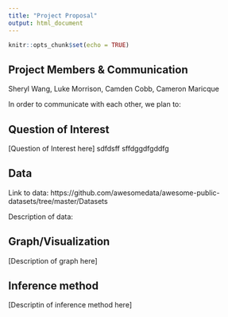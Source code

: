 ---
title: "Project Proposal"
output: html_document
---

```{r setup, include=FALSE}
knitr::opts_chunk$set(echo = TRUE)
```

## Project Members & Communication
Sheryl Wang, Luke Morrison, Camden Cobb, Cameron Maricque

In order to communicate with each other, we plan to: 

## Question of Interest
[Question of Interest here] sdfdsff sffdggdfgddfg 

## Data
Link to data: https://github.com/awesomedata/awesome-public-datasets/tree/master/Datasets

Description of data:

## Graph/Visualization
[Description of graph here]

## Inference method
[Descriptin of inference method here]
